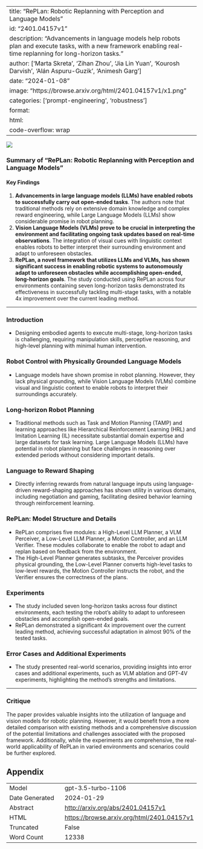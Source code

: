 
---
title: "RePLan: Robotic Replanning with Perception and Language Models"
id: "2401.04157v1"
description: "Advancements in language models help robots plan and execute tasks, with a new framework enabling real-time replanning for long-horizon tasks."
author: ['Marta Skreta', 'Zihan Zhou', 'Jia Lin Yuan', 'Kourosh Darvish', 'Alán Aspuru-Guzik', 'Animesh Garg']
date: "2024-01-08"
image: "https://browse.arxiv.org/html/2401.04157v1/x1.png"
categories: ['prompt-engineering', 'robustness']
format:
  html:
    code-overflow: wrap
---

![](https://browse.arxiv.org/html/2401.04157v1/x1.png)

### Summary of "RePLan: Robotic Replanning with Perception and Language Models"

#### **Key Findings**
1. **Advancements in large language models (LLMs) have enabled robots to successfully carry out open-ended tasks**. The authors note that traditional methods rely on extensive domain knowledge and complex reward engineering, while Large Language Models (LLMs) show considerable promise in robot planning.
2. **Vision Language Models (VLMs) prove to be crucial in interpreting the environment and facilitating ongoing task updates based on real-time observations**. The integration of visual cues with linguistic context enables robots to better interpret their surrounding environment and adapt to unforeseen obstacles.
3. **RePLan, a novel framework that utilizes LLMs and VLMs, has shown significant success in enabling robotic systems to autonomously adapt to unforeseen obstacles while accomplishing open-ended, long-horizon goals**. The study conducted using RePLan across four environments containing seven long-horizon tasks demonstrated its effectiveness in successfully tackling multi-stage tasks, with a notable 4x improvement over the current leading method.

---

### **Introduction**

- Designing embodied agents to execute multi-stage, long-horizon tasks is challenging, requiring manipulation skills, perceptive reasoning, and high-level planning with minimal human intervention.

### **Robot Control with Physically Grounded Language Models**

- Language models have shown promise in robot planning. However, they lack physical grounding, while Vision Language Models (VLMs) combine visual and linguistic context to enable robots to interpret their surroundings accurately.

### **Long-horizon Robot Planning**

- Traditional methods such as Task and Motion Planning (TAMP) and learning approaches like Hierarchical Reinforcement Learning (HRL) and Imitation Learning (IL) necessitate substantial domain expertise and large datasets for task learning. Large Language Models (LLMs) have potential in robot planning but face challenges in reasoning over extended periods without considering important details.

### **Language to Reward Shaping**

- Directly inferring rewards from natural language inputs using language-driven reward-shaping approaches has shown utility in various domains, including negotiation and gaming, facilitating desired behavior learning through reinforcement learning.

### **RePLan: Model Structure and Details**

- RePLan comprises five modules: a High-Level LLM Planner, a VLM Perceiver, a Low-Level LLM Planner, a Motion Controller, and an LLM Verifier. These modules collaborate to enable the robot to adapt and replan based on feedback from the environment.
- The High-Level Planner generates subtasks, the Perceiver provides physical grounding, the Low-Level Planner converts high-level tasks to low-level rewards, the Motion Controller instructs the robot, and the Verifier ensures the correctness of the plans.

### **Experiments**

- The study included seven long-horizon tasks across four distinct environments, each testing the robot's ability to adapt to unforeseen obstacles and accomplish open-ended goals.
- RePLan demonstrated a significant 4x improvement over the current leading method, achieving successful adaptation in almost 90% of the tested tasks.

### **Error Cases and Additional Experiments**

- The study presented real-world scenarios, providing insights into error cases and additional experiments, such as VLM ablation and GPT-4V experiments, highlighting the method's strengths and limitations.

---

### **Critique**
The paper provides valuable insights into the utilization of language and vision models for robotic planning. However, it would benefit from a more detailed comparison with existing methods and a comprehensive discussion of the potential limitations and challenges associated with the proposed framework. Additionally, while the experiments are comprehensive, the real-world applicability of RePLan in varied environments and scenarios could be further explored.

## Appendix

|          |          |
|----------|----------|
| Model     | gpt-3.5-turbo-1106       |
| Date Generated     | 2024-01-29       |
| Abstract | [http://arxiv.org/abs/2401.04157v1](http://arxiv.org/abs/2401.04157v1)        |
| HTML     | [https://browse.arxiv.org/html/2401.04157v1](https://browse.arxiv.org/html/2401.04157v1)       |
| Truncated       | False       |
| Word Count       | 12338       |